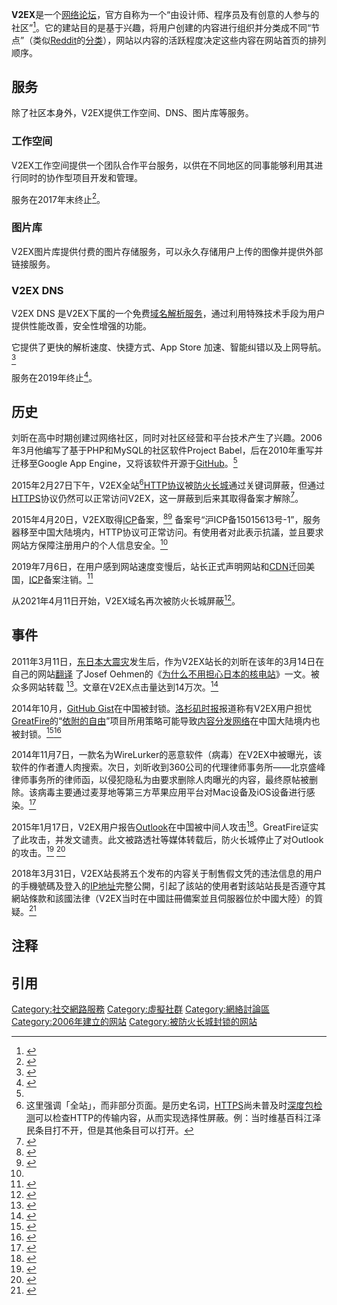 {{NoteTA|G1=IT}}
{{Infobox website
| name             = V2EX
| logo             = V2ex.png
| logo_size        = 220px
| logocaption      = V2EX Logo
| url              = [https://www.v2ex.com/ www.v2ex.com]
| alexa            = [https://www.alexa.com/siteinfo/v2ex.com {{decrease}} 4,751]（全球）<br> [http://www.alexa.com/siteinfo/v2ex.com 533]（中国）
| commercial       = 是
| type             = [[网络论坛|网络论坛]]
| language         = 中文、英文
| registration     = 选择性，若不注册则不能在此站发言且只能查看有限内容
| num_users        = 579921以上（截至 2022-05-03 22:01:13）
| owner            = 刘昕（用户名：Livid）
| author           = 刘昕（用户名：Livid）
| launch_date      = {{Start date and age|2006|3}}<ref name="ifanr" />
| current_status   = 活跃
| location         =  {{USA}}（2015年4月20日之前，2019年7月6日之后）<br />{{PRC}}[[上海市|上海市]]（2015年4月20日－2019年7月6日）<ref name="ICP" />
}}
'''V2EX'''是一个[[网络论坛|网络论坛]]，官方自称为一个“由设计师、程序员及有创意的人参与的社区”<ref name="ifanr">{{cite web|title=访谈：V2EX.COM 及 Livid|url=http://www.ifanr.com/22202|publisher=ifanr|author=Wilson Wang|date=2010-10-14|access-date=2014-12-18|archive-date=2019-10-10|archive-url=https://web.archive.org/web/20191010060329/http://www.ifanr.com/22202}}</ref>。它的建站目的是基于兴趣，将用户创建的内容进行组织并分类成不同“节点”（类似[[Reddit|Reddit]]的[[Reddit#網站|分类]]），网站以内容的活跃程度决定这些内容在网站首页的排列顺序。

== 服务 ==
除了社区本身外，V2EX提供工作空间、DNS、图片库等服务。

=== 工作空间 ===
V2EX工作空间提供一个团队合作平台服务，以供在不同地区的同事能够利用其进行同时的协作型项目开发和管理。

服务在2017年末终止<ref>{{Cite web|url=https://www.v2ex.com/t/406913|date=2017-11-16|title=没有人发现 V2EX 右上角的 worksapce 工作空间菜单没有了嘛|website=www.v2ex.com|author=xbiyy|access-date=2021-08-15|archive-date=2021-08-15|archive-url=https://web.archive.org/web/20210815202018/https://www.v2ex.com/t/406913}}</ref>。

=== 图片库 ===
V2EX图片库提供付费的图片存储服务，可以永久存储用户上传的图像并提供外部链接服务。

=== V2EX DNS ===
V2EX DNS 是V2EX下属的一个免费[[DNS|域名解析服务]]，通过利用特殊技术手段为用户提供性能改善，安全性增强的功能。

它提供了更快的解析速度、快捷方式、App Store 加速、智能纠错以及上网导航。<ref name="tencent">{{cite web|url=http://digi.tech.qq.com/a/20130201/001062.htm|title=码客Online：App Store应用下载速度过慢如何解决？|publisher=腾讯数码|date=2013年2月1日|access-date=2014年12月22日|archive-date=2017年6月7日|archive-url=https://web.archive.org/web/20170607000246/http://digi.tech.qq.com/a/20130201/001062.htm}}</ref>

服务在2019年终止<ref>{{cite web|url=https://web.archive.org/web/20180629101253/http://dns.v2ex.com/|date=2018-06-29|title=V2EX DNS|website=[[網頁時光機|網頁時光機]]}}</ref>。

== 历史 ==

刘昕在高中时期创建过网络社区，同时对社区经营和平台技术产生了兴趣。2006年3月他编写了基于PHP和MySQL的社区软件Project Babel，后在2010年重写并迁移至Google App Engine，又将该软件开源于[[GitHub|GitHub]]。<ref name="ifanr" />

2015年2月27日下午，V2EX全站<ref group=注>这里强调「全站」，而非部分页面。是历史名词，[[HTTPS|HTTPS]]尚未普及时[[深度包检测|深度包检测]]可以检查HTTP的传输内容，从而实现选择性屏蔽。例：当时维基百科江泽民条目打不开，但是其他条目可以打开。</ref>[[HTTP协议|HTTP协议]]被[[防火长城|防火长城]]通过关键词屏蔽，但通过[[HTTPS|HTTPS]]协议仍然可以正常访问V2EX，这一屏蔽到后来其取得备案才解除<ref name="greatfire_block">{{cite web|url=https://zh.greatfire.org/v2ex.com|title=v2ex.com 在中国 67% 被封锁|publisher=GreatFire.org|accessdate=2015-02-27|archive-date=2022-03-02|archive-url=https://web.archive.org/web/20220302183557/https://zh.greatfire.org/v2ex.com}}</ref>。

2015年4月20日，V2EX取得[[線上內容提供者|ICP]]备案，<ref>{{cite web|url=https://www.v2ex.com/help/google.html|title=关于 Google 登录的支持计划|publisher=V2EX|accessdate=2015-04-22|language=zh-cn|quote=2015 年 4 月末，V2EX 将服务器迁移到了中国大陆。|archive-date=2016-05-13|archive-url=https://web.archive.org/web/20160513112733/http://v2ex.com/help/google.html}}</ref><ref name="ICP">{{cite web|url=http://www.solidot.org/story?sid=43790|title=V2EX获得国内域名备案|publisher=[[Solidot|Solidot]]奇客|date=2015-04-22|accessdate=2021-08-16|language=zh-cn|deadurl=yes|archiveurl=https://web.archive.org/web/20160304075402/https://www.solidot.org/story?sid=43790|archivedate=2016-03-04}}</ref>
备案号“沪ICP备15015613号-1”，服务器移至中国大陆境内，HTTP协议可正常访问。有使用者对此表示抗議，並且要求网站方保障注册用户的个人信息安全。<ref name="ICP" />

2019年7月6日，在用户感到网站速度变慢后，站长正式声明网站和[[內容傳遞網路|CDN]]迁回美国，[[線上內容提供者|ICP]]备案注销。<ref>{{cite web|url=https://www.v2ex.com/t/580480|title=20190706 - 关于最近基础架构方面的一些变动|publisher=V2EX|accessdate=2019-07-06|language=zh-cn|archive-date=2022-04-24|archive-url=https://web.archive.org/web/20220424115724/https://v2ex.com/t/580480}}</ref>

从2021年4月11日开始，V2EX域名再次被防火长城屏蔽<ref>{{cite web|date=2021-05-31|title=20210531|url=https://livid.v2ex.com/diaries/2021/05/31/20210531.html|author=livid|website=livid.v2ex.com|language=en|quote=After I started the website for nearly eleven years, V2EX finally got its special treatment from China – China blocked it for the Internet users in the mainland by SNI filtering and DNS poisoning.|access-date=2021-08-15|archive-date=2022-05-15|archive-url=https://web.archive.org/web/20220515030537/https://livid.v2ex.com/diaries/2021/05/31/20210531.html}}</ref>。

== 事件 ==

2011年3月11日，[[东日本大震灾|东日本大震灾]]发生后，作为V2EX站长的刘昕在该年的3月14日在自己的网站[https://www.v2ex.com/t/9714 翻译] {{Wayback|url=https://www.v2ex.com/t/9714 |date=20210506060331 }}了Josef Oehmen的《[https://web.archive.org/web/20110318213314/http://mitnse.com/2011/03/13/modified-version-of-original-post/ 为什么不用担心日本的核电站]》一文。被众多网站转载 <ref name="songshuhui">{{cite web|url=http://songshuhui.net/archives/51583|publisher=科学松鼠会|title=3.15更新版为什么我不担心日本的核电站|access-date=2015-03-01|archive-date=2020-08-08|archive-url=https://web.archive.org/web/20200808195428/https://songshuhui.net/archives/51583}}</ref>。文章在V2EX点击量达到14万次。<ref>{{Cite web|url=https://www.v2ex.com/t/9714|title=【V2EX】译文 - 为什么不用担心日本的核电站|accessdate=|author=刘昕|date=2011-03-14|publisher=|archive-date=2021-05-06|archive-url=https://web.archive.org/web/20210506060331/https://www.v2ex.com/t/9714}}</ref>

2014年10月，[[GitHub#Gist|GitHub Gist]]在中国被封锁。[[洛杉矶时报|洛杉矶时报]]报道称有V2EX用户担忧[[GreatFire|GreatFire]]的“[[依附的自由|依附的自由]]”项目所用策略可能导致[[内容分发网络|内容分发网络]]在中国大陆境内也被封锁。<ref name="latimes">{{cite news|title=Routing around the Great Firewall of China|url=http://www.latimes.com/business/technology/la-fi-tn-great-firewall-china-censorship-20141126-story.html|author=Saen Silbert|date=2014年11月26日|publisher=Los Angeles Times|accessdate=2014年12月22日|archive-date=2022年1月14日|archive-url=https://web.archive.org/web/20220114214624/https://www.latimes.com/business/technology/la-fi-tn-great-firewall-china-censorship-20141126-story.html}}</ref><ref>{{cite web|url=https://www.v2ex.com/t/143344?p=1|website=www.v2ex.com|title=gist 已被墙。|date=2014-11-02|author=ooh|archive-url=https://archive.today/20211013043824/https://www.v2ex.com/t/143344?p=1|archive-date=2021-10-13|access-date=2021-10-13}}</ref>

2014年11月7日，一款名为WireLurker的恶意软件（病毒）在V2EX中被曝光，该软件的作者遭人肉搜索。次日，刘昕收到360公司的代理律师事务所——北京盛峰律师事务所的律师函，以侵犯隐私为由要求删除人肉曝光的内容，最终原帖被删除。该病毒主要通过麦芽地等第三方苹果应用平台对Mac设备及iOS设备进行感染。<ref name="techweb">{{cite web|url=http://www.techweb.com.cn/internet/2014-11-14/2097169.shtml|publisher=TechWeb|title=报道称360承认与麦芽地有关联 但否认与麦芽地iOS病毒有关|access-date=2014-12-22|archive-date=2015-09-24|archive-url=https://web.archive.org/web/20150924113851/http://www.techweb.com.cn/internet/2014-11-14/2097169.shtml}}</ref>

2015年1月17日，V2EX用户报告[[Outlook|Outlook]]在中国被中间人攻击<ref>{{cite web|url=https://www.v2ex.com/t/163062|title=outlook 这是被中间人攻击了吗|date=2015-01-17|author=choury|website=www.v2ex.com|access-date=2015-03-01|archive-date=2020-11-26|archive-url=https://web.archive.org/web/20201126165634/https://www.v2ex.com/t/163062}}</ref>。GreatFire证实了此攻击，并发文谴责。此文被路透社等媒体转载后，防火长城停止了对Outlook的攻击。<ref name="greatfire">{{cite web|url=https://zh.greatfire.org/blog/2015/jan/outlook-grim-chinese-authorities-attack-microsoft|title=Outlook在中国遭中间人攻击|publisher=GreatFire.org|date=2015年1月19日|accessdate=2015年3月1日|archive-date=2015年4月12日|archive-url=https://web.archive.org/web/20150412080258/https://zh.greatfire.org/blog/2015/jan/outlook-grim-chinese-authorities-attack-microsoft|dead-url=yes}}</ref> <ref name="Reuters">{{cite web|url=http://www.reuters.com/article/2015/01/19/us-microsoft-china-idUSKBN0KS12520150119|title=After Gmail blocked in China, Microsoft's Outlook hacked, says GreatFire|publisher=Reuters.com|date=2015年1月19日|access-date=2015年3月1日|archive-date=2015年3月11日|archive-url=https://web.archive.org/web/20150311142336/http://www.reuters.com/article/2015/01/19/us-microsoft-china-idUSKBN0KS12520150119}}</ref>

2018年3月31日，V2EX站長將五个发布的内容关于制售假文凭的违法信息的用户的手機號碼及登入的[[IP地址|IP地址]]完整公開，引起了該站的使用者對該站站長是否遵守其網站條款和該國法律（V2EX当时在中國註冊備案並且伺服器位於中國大陸）的質疑。<ref>{{cite web|title=V2EX 站长被指非法公开用户隐私信息|url=https://www.solidot.org/story?sid=56013|website=www.solidot.org|deadurl=yes|archiveurl=https://web.archive.org/web/20180406231122/https://www.solidot.org/story?sid=56013|archivedate=2018-06-23}}</ref>

== 注释 ==
<references group=注 />
== 引用 ==
<references />

{{Online social networking}}
[[Category:社交網路服務|Category:社交網路服務]]
[[Category:虛擬社群|Category:虛擬社群]]
[[Category:網絡討論區|Category:網絡討論區]]
[[Category:2006年建立的网站|Category:2006年建立的网站]]
[[Category:被防火长城封锁的网站|Category:被防火长城封锁的网站]]